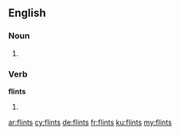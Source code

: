 ==English==

===Noun===
{{head|en}}

# {{plural of|flint}}

===Verb===
'''flints'''

# {{en-third-person singular of|flint}}

[[ar:flints]]
[[cy:flints]]
[[de:flints]]
[[fr:flints]]
[[ku:flints]]
[[my:flints]]